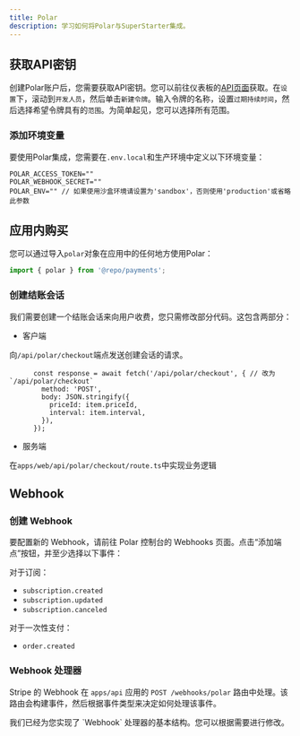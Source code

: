 ```yaml
---
title: Polar
description: 学习如何将Polar与SuperStarter集成。
---
```


## 获取API密钥

创建Polar账户后，您需要获取API密钥。您可以前往仪表板的[API页面](https://polar.sh/)获取。在`设置`下，滚动到`开发人员`，然后单击`新建令牌`。输入令牌的名称，设置`过期持续时间`，然后选择希望令牌具有的`范围`。为简单起见，您可以选择所有范围。

### 添加环境变量

要使用Polar集成，您需要在`.env.local`和生产环境中定义以下环境变量：

```env .env.local
POLAR_ACCESS_TOKEN=""
POLAR_WEBHOOK_SECRET=""
POLAR_ENV="" // 如果使用沙盒环境请设置为'sandbox'，否则使用'production'或省略此参数
```

## 应用内购买

您可以通过导入`polar`对象在应用中的任何地方使用Polar：
```ts page.tsx
import { polar } from '@repo/payments';
```

### 创建结账会话

我们需要创建一个结账会话来向用户收费，您只需修改部分代码。这包含两部分：

- 客户端

向`/api/polar/checkout`端点发送创建会话的请求。

```tsx apps/web/[locale]/components/payment/price-form.tsx
      const response = await fetch('/api/polar/checkout', { // 改为`/api/polar/checkout`
        method: 'POST',
        body: JSON.stringify({
          priceId: item.priceId,
          interval: item.interval,
        }),
      });
```

- 服务端

在`apps/web/api/polar/checkout/route.ts`中实现业务逻辑

## Webhook

### 创建 Webhook

要配置新的 Webhook，请前往 Polar 控制台的 Webhooks 页面。点击“添加端点”按钮，并至少选择以下事件：

对于订阅：
- `subscription.created`
- `subscription.updated`
- `subscription.canceled`

对于一次性支付：
- `order.created`

### Webhook 处理器

Stripe 的 Webhook 在 `apps/api` 应用的 `POST /webhooks/polar` 路由中处理。该路由会构建事件，然后根据事件类型来决定如何处理该事件。

<Note>
我们已经为您实现了 `Webhook` 处理器的基本结构。您可以根据需要进行修改。
</Note>
